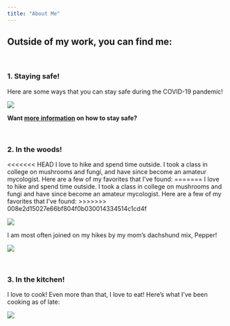 ```yaml
---
title: "About Me"
---
```


## Outside of my work, you can find me: ##

<br>


### 1. Staying safe! ###

Here are some ways that you can stay safe during the COVID-19 pandemic!

![](https://media.giphy.com/media/SsNnE066ZyWmeNLtyJ/giphy.gif)
<br>

__Want [more information](https://www.who.int/emergencies/diseases/novel-coronavirus-2019/advice-for-public) on how to stay safe?__

<br> 

### 2. In the woods! ###

<<<<<<< HEAD
I love to hike and spend time outside. I took a class in college on mushrooms and fungi, and have since become an amateur mycologist. Here are a few of my favorites that I've found:
=======
I love to hike and spend time outside. I took a class in college on mushrooms and fungi and have since become an amateur mycologist. Here are a few of my favorites that I've found:
>>>>>>> 008e2d15027e66bf804f0b030014334514c1cd4f

![](images/fungi.jpeg)  

I am most often joined on my hikes by my mom's dachshund mix, Pepper!

![](images/pepper.jpeg)  

<br>

### 3. In the kitchen! ###

I love to cook! Even more than that, I love to eat! Here's what I've been cooking as of late:

![](images/food.jpeg)  